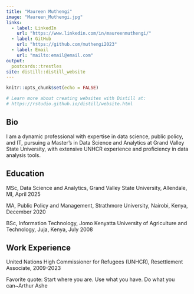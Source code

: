 ```yaml
---
title: "Maureen Muthengi"
image: "Maureen_Muthengi.jpg"
links:
  - label: LinkedIn
    url: "https://www.linkedin.com/in/maureenmuthengi/"
  - label: GitHub
    url: "https://github.com/muthengi2023"
  - label: Email
    url: "mailto:email@email.com"
output:
  postcards::trestles
site: distill::distill_website
---
```


```r
knitr::opts_chunk$set(echo = FALSE)

# Learn more about creating websites with Distill at:
# https://rstudio.github.io/distill/website.html

```

## Bio
I am a dynamic professional with expertise in data science, public policy, and IT, pursuing a Master's in Data Science and Analytics at Grand Valley State University, with extensive UNHCR experience and proficiency in data analysis tools.

## Education
MSc, Data Science and Analytics, Grand Valley State University, Allendale, MI, April 2025

MA, Public Policy and Management, Strathmore University, Nairobi, Kenya, December 2020

BSc, Information Technology, Jomo Kenyatta University of Agriculture and Technology, Juja, Kenya, July 2008

## Work Experience
United Nations High Commissioner for Refugees (UNHCR), Resettlement Associate, 2009-2023


Favorite quote: Start where you are. Use what you have. Do what you can~Arthur Ashe
